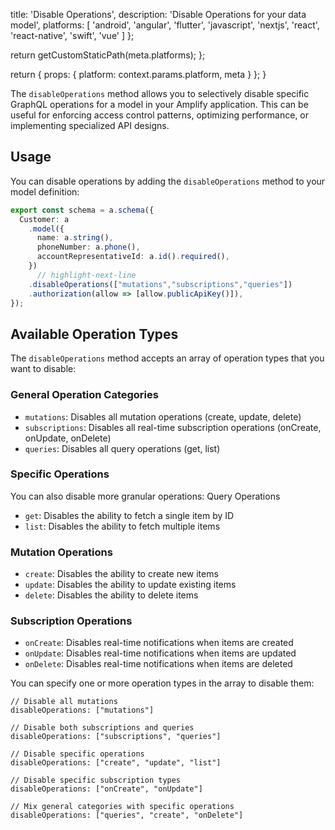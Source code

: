 
  title: 'Disable Operations',
  description:
    'Disable Operations for your data model',
  platforms: [
    'android',
    'angular',
    'flutter',
    'javascript',
    'nextjs',
    'react',
    'react-native',
    'swift',
    'vue'
  ]
};

  return getCustomStaticPath(meta.platforms);
};

  return {
    props: {
      platform: context.params.platform,
      meta
    }
  };
}

The `disableOperations` method allows you to selectively disable specific GraphQL operations for a model in your Amplify application. This can be useful for enforcing access control patterns, optimizing performance, or implementing specialized API designs.

## Usage
You can disable operations by adding the `disableOperations` method to your model definition:

```ts title="amplify/data/resource.ts"
export const schema = a.schema({
  Customer: a
    .model({
      name: a.string(),
      phoneNumber: a.phone(),
      accountRepresentativeId: a.id().required(),
    })
      // highlight-next-line
    .disableOperations(["mutations","subscriptions","queries"])
    .authorization(allow => [allow.publicApiKey()]),
});
```

## Available Operation Types

The `disableOperations` method accepts an array of operation types that you want to disable:

### General Operation Categories

- `mutations`: Disables all mutation operations (create, update, delete)
- `subscriptions`: Disables all real-time subscription operations (onCreate, onUpdate, onDelete)
- `queries`: Disables all query operations (get, list)

### Specific Operations
You can also disable more granular operations:
Query Operations

- `get`: Disables the ability to fetch a single item by ID
- `list`: Disables the ability to fetch multiple items

### Mutation Operations

- `create`: Disables the ability to create new items
- `update`: Disables the ability to update existing items
- `delete`: Disables the ability to delete items

### Subscription Operations

- `onCreate`: Disables real-time notifications when items are created
- `onUpdate`: Disables real-time notifications when items are updated
- `onDelete`: Disables real-time notifications when items are deleted

You can specify one or more operation types in the array to disable them:

```
// Disable all mutations
disableOperations: ["mutations"]

// Disable both subscriptions and queries
disableOperations: ["subscriptions", "queries"]

// Disable specific operations
disableOperations: ["create", "update", "list"]

// Disable specific subscription types
disableOperations: ["onCreate", "onUpdate"]

// Mix general categories with specific operations
disableOperations: ["queries", "create", "onDelete"]
```
